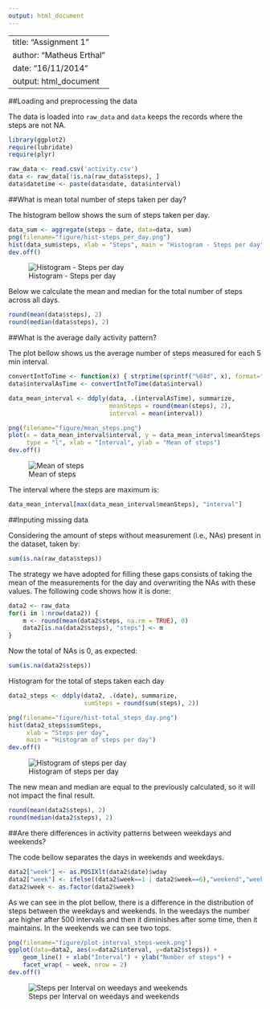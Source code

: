 ```yaml
---
output: html_document
---
```

---
title: "Assignment 1"
author: "Matheus Erthal"
date: "16/11/2014"
output: html_document
--- 

##Loading and preprocessing the data


The data is loaded into `raw_data` and `data` keeps the records where the steps are not NA.

```r
library(ggplot2)
require(lubridate)
require(plyr)
```

```r
raw_data <- read.csv('activity.csv')
data <- raw_data[!is.na(raw_data$steps), ]
data$datetime <- paste(data$date, data$interval)
```

##What is mean total number of steps taken per day?

The histogram bellow shows the sum of steps taken per day. 

```r
data_sum <- aggregate(steps ~ date, data=data, sum)
png(filename="figure/hist-steps_per_day.png")
hist(data_sum$steps, xlab = "Steps", main = "Histogram - Steps per day")
dev.off()
```

![Histogram - Steps per day](figure/hist-steps_per_day.png) 

Below we calculate the mean and median for the total number of steps across all days.

```r
round(mean(data$steps), 2)
round(median(data$steps), 2)
``` 

##What is the average daily activity pattern?

The plot bellow shows us the average number of steps measured for each 5 min interval.

```r
convertIntToTime <- function(x) { strptime(sprintf("%04d", x), format="%H%M") }
data$intervalAsTime <- convertIntToTime(data$interval)

data_mean_interval <- ddply(data, .(intervalAsTime), summarize,
                            meanSteps = round(mean(steps), 2),
                            interval = mean(interval))

png(filename="figure/mean_steps.png")
plot(x = data_mean_interval$interval, y = data_mean_interval$meanSteps, 
     type = "l", xlab = "Interval", ylab = "Mean of steps")
dev.off()
```

![Mean of steps](figure/mean_steps.png) 

The interval where the steps are maximum is:

```r
data_mean_interval[max(data_mean_interval$meanSteps), "interval"]
```


##Inputing missing data

Considering the amount of steps without measurement (i.e., NAs) present in the dataset, taken by: 

```r
sum(is.na(raw_data$steps))
```
 
The strategy we have adopted for filling these gaps consists of taking the mean of the measurements for the day and overwriting the NAs with these values. The following code shows how it is done:

```r
data2 <- raw_data
for(i in 1:nrow(data2)) {
    m <- round(mean(data2$steps, na.rm = TRUE), 0)
    data2[is.na(data2$steps), "steps"] <- m
}
```

Now the total of NAs is 0, as expected:

```r
sum(is.na(data2$steps))
```

Histogram for the total of steps taken each day
```r
data2_steps <- ddply(data2, .(date), summarize,
                     sumSteps = round(sum(steps), 2))

png(filename="figure/hist-total_steps_day.png")
hist(data2_steps$sumSteps, 
     xlab = "Steps per day", 
     main = "Histogram of steps per day")
dev.off()
```

![Histogram of steps per day](figure/hist-total_steps_day.png) 

The new mean and median are equal to the previously calculated, so it will not impact the final result.

```r
round(mean(data2$steps), 2)
round(median(data2$steps), 2)
```


##Are there differences in activity patterns between weekdays and weekends?

The code bellow separates the days in weekends and weekdays.

```r
data2["week"] <- as.POSIXlt(data2$date)$wday
data2["week"] <- ifelse((data2$week==1 | data2$week==6),"weekend","weekday")
data2$week <- as.factor(data2$week)
```

As we can see in the plot bellow, there is a difference in the distribution of steps between the weekdays and weekends. In the weedays the number are higher after 500 intervals and then it diminishes after some time, then it maintains. In the weekends we can see two tops.

```r
png(filename="figure/plot-interval_steps-week.png")
ggplot(data=data2, aes(x=data2$interval, y=data2$steps)) + 
    geom_line() + xlab("Interval") + ylab("Number of steps") +
    facet_wrap( ~ week, nrow = 2)
dev.off()
```

![Steps per Interval on weedays and weekends](figure/plot-interval_steps-week.png) 


